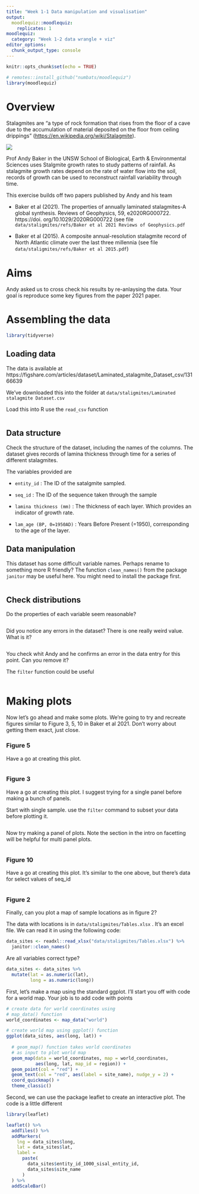 ```yaml
---
title: "Week 1-1 Data manipulation and visualisation"
output: 
  moodlequiz::moodlequiz:
    replicates: 1
moodlequiz:
  category: "Week 1-2 data wrangle + viz"
editor_options:
  chunk_output_type: console
---
```


```r
knitr::opts_chunk$set(echo = TRUE)

# remotes::install_github("numbats/moodlequiz")
library(moodlequiz)
```


# Overview

Stalagmites are "a type of rock formation that rises from the floor of a cave due to the accumulation of material deposited on the floor from ceiling drippings" (<https://en.wikipedia.org/wiki/Stalagmite>).

![](https://upload.wikimedia.org/wikipedia/commons/thumb/a/a1/Labeled_speleothems.jpg/780px-Labeled_speleothems.jpg){fig-align="center"}

Prof Andy Baker in the UNSW School of Biological, Earth & Environmental Sciences uses Stalgmite growth rates to study patterns of rainfall. As stalagmite growth rates depend on the rate of water flow into the soil, records of growth can be used to reconstruct rainfall variability through time.

This exercise builds off two papers published by Andy and his team

-   Baker et al (2021). The properties of annually laminated stalagmites-A global synthesis. Reviews of Geophysics, 59, e2020RG000722. https://doi. org/10.1029/2020RG000722 (see file `data/staligmites/refs/Baker et al 2021 Reviews of Geophysics.pdf`

-   Baker et al (2015). A composite annual-resolution stalagmite record of North Atlantic climate over the last three millennia (see file `data/staligmites/refs/Baker et al 2015.pdf`)

# Aims

Andy asked us to cross check his results by re-anlaysing the data. Your goal is reproduce some key figures from the paper 2021 paper.

# Assembling the data

```r
library(tidyverse)
```

## Loading data

The data is available at https://figshare.com/articles/dataset/Laminated_stalagmite_Dataset_csv/13166639

We've downloaded this into the folder at `data/staligmites/Laminated stalagmite Dataset.csv`

Load this into R use the `read_csv` function

```r

```

## Data structure

Check the structure of the dataset, including the names of the columns. The dataset gives records of lamina thickness through time for a series of different stalagmites.

The variables provided are

-   `entity_id` : The ID of the satalgmite sampled.

-   `seq_id` : The ID of the sequence taken through the sample

-   `lamina thickness (mm)` : The thickness of each layer. Which provides an indicator of growth rate.

-   `lam_age (BP, 0=1950AD)` : Years Before Present (=1950), corresponding to the age of the layer.

## Data manipulation

This dataset has some difficult variable names. Perhaps rename to something more R friendly? The function `clean_names()` from the package `janitor` may be useful here. You might need to install the package first.

```r

```

## Check distributions

Do the properties of each variable seem reasonable?

```r

```

Did you notice any errors in the dataset? There is one really weird value. What is it?

```r

```

You check whit Andy and he confirms an error in the data entry for this point. Can you remove it?

The `filter` function could be useful

```r

```

# Making plots

Now let's go ahead and make some plots. We're going to try and recreate figures similar to Figure 3, 5, 10 in Baker et al 2021. Don't worry about getting them exact, just close.

### Figure 5

Have a go at creating this plot.

```r

```

### Figure 3

Have a go at creating this plot. I suggest trying for a single panel before making a bunch of panels.

Start with single sample. use the `filter` command to subset your data before plotting it.

```r

```

Now try making a panel of plots. Note the section in the intro on facetting will be helpful for multi panel plots.

```r

```

### **Figure 10**

Have a go at creating this plot. It's similar to the one above, but there's data for select values of seq_id

```r

```

### Figure 2

Finally, can you plot a map of sample locations as in figure 2?

The data with locations is in `data/staligmites/Tables.xlsx` . It's an excel file. We can read it in using the following code:

```r

data_sites <- readxl::read_xlsx("data/staligmites/Tables.xlsx") %>% 
  janitor::clean_names()

```

Are all variables correct type?

```r
data_sites <- data_sites %>%
  mutate(lat = as.numeric(lat),
         long = as.numeric(long))

```

First, let's make a map using the standard ggplot. I'll start you off with code for a world map. Your job is to add code with points

```r

# create data for world coordinates using
# map_data() function
world_coordinates <- map_data("world")

# create world map using ggplot() function
ggplot(data_sites, aes(long, lat)) +
  
  # geom_map() function takes world coordinates
  # as input to plot world map
  geom_map(data = world_coordinates, map = world_coordinates,
           aes(long, lat, map_id = region)) +
  geom_point(col = "red") +
  geom_text(col = "red", aes(label = site_name), nudge_y = 2) +
  coord_quickmap() +
  theme_classic()

```

Second, we can use the package leaflet to create an interactive plot. The code is a little different

```r
library(leaflet)

leaflet() %>%
  addTiles() %>%
  addMarkers(
    lng = data_sites$long,
    lat = data_sites$lat,
    label =
      paste(
        data_sites$entity_id_1000_sisal_entity_id,
        data_sites$site_name
      )
  )	%>%
  addScaleBar()


```
